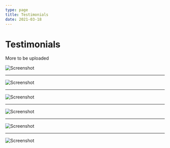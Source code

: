 ```yaml
---
type: page
title: Testimonials
date: 2021-03-18
---
```


# Testimonials

More to be uploaded


<Image src="/images/image1.png"
  alt="Screenshot"
  width={900}
  height={300}
  layout="responsive"
  priority
  className="next-image"
/>

---

<Image
  src="/images/image2.png"
  alt="Screenshot"
  width={450}
  height={1000}
  layout="responsive"
  priority
  className="next-image"
/>

---

<Image
  src="/images/image3.png"
  alt="Screenshot"
  width={450}
  height={1000}
  layout="responsive"
  priority
  className="next-image"
/>

---

<Image
  src="/images/image4.png"
  alt="Screenshot"
  width={900}
  height={300}
  layout="responsive"
  priority
  className="next-image"
/>

---

<Image
  src="/images/image5.png"
  alt="Screenshot"
  width={900}
  height={450}
  layout="responsive"
  priority
  className="next-image"
/>

---

<Image
  src="/images/image6.png"
  alt="Screenshot"
  width={600}
  height={300}
  layout="responsive"
  priority
  className="next-image"
/>

